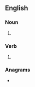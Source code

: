 {{also|gis|Gis|GIS|gís|ĝis|giş}}
==English==

===Noun===
{{head|en|noun plural form}}

# {{plural of|GI|lang=en}}

===Verb===
{{head|en|verb form}}

# {{en-third-person singular of|GI}}

===Anagrams===
* {{anagrams|en|a=gis|GSI|IGs|Igs|SIG|igs|sig}}
